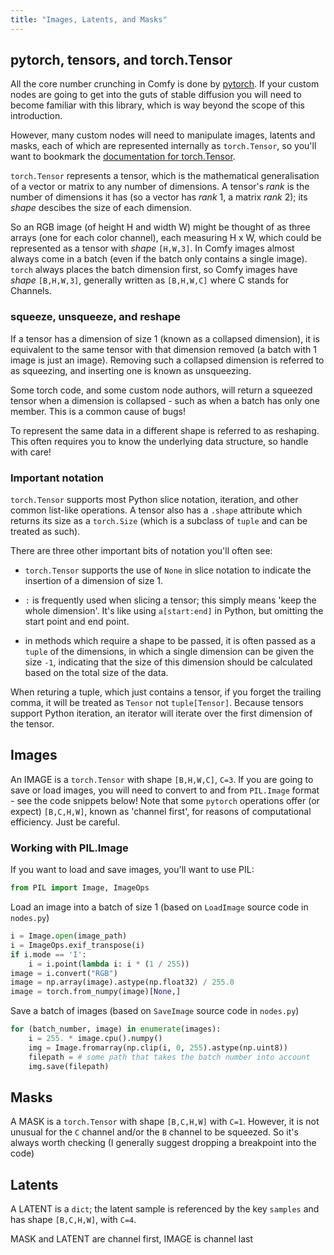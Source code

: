 ```yaml
---
title: "Images, Latents, and Masks"
---
```


## pytorch, tensors, and torch.Tensor 

All the core number crunching in Comfy is done by [pytorch](https://pytorch.org/). If your custom nodes are going
to get into the guts of stable diffusion you will need to become familiar with this library, which is way beyond
the scope of this introduction.

However, many custom nodes will need to manipulate images, latents and masks, each of which are represented internally
as `torch.Tensor`, so you'll want to bookmark the 
[documentation for torch.Tensor](https://pytorch.org/docs/stable/tensors.html).

`torch.Tensor` represents a tensor, which is the mathematical generalisation of a vector or matrix to any number of dimensions.
A tensor's _rank_ is the number of dimensions it has (so a vector has _rank_ 1, a matrix _rank_ 2); its _shape_ descibes the
size of each dimension. 

So an RGB image (of height H and width W) might be thought of as three arrays (one for each color channel), each measuring H x W,
which could be represented as a tensor with _shape_ `[H,W,3]`. In Comfy images almost always come in a batch (even if the batch
only contains a single image). `torch` always places the batch dimension first, so Comfy images have _shape_ `[B,H,W,3]`, generally
written as `[B,H,W,C]` where C stands for Channels.

### squeeze, unsqueeze, and reshape

If a tensor has a dimension of size 1 (known as a collapsed dimension), it is equivalent to the same tensor with that dimension removed
(a batch with 1 image is just an image). Removing such a collapsed dimension is referred to as squeezing, and
inserting one is known as unsqueezing. 

<Warning>Some torch code, and some custom node authors, will return a squeezed tensor when a dimension is collapsed - such 
as when a batch has only one member. This is a common cause of bugs!</Warning>

To represent the same data in a different shape is referred to as reshaping. This often requires you to know
the underlying data structure, so handle with care!

### Important notation

`torch.Tensor` supports most Python slice notation, iteration, and other common list-like operations. A tensor 
also has a `.shape` attribute which returns its size as a `torch.Size` (which is a subclass of `tuple` and can 
be treated as such).

There are three other important bits of notation you'll often see:

- `torch.Tensor` supports the use of `None` in slice notation
to indicate the insertion of a dimension of size 1.

- `:` is frequently used when slicing a tensor; this simply means 'keep the whole dimension'. 
It's like using `a[start:end]` in Python, but omitting the start point and end point.

- in methods which require a shape to be passed, it is often passed as a `tuple` of the dimensions, in 
which a single dimension can be given the size `-1`, indicating that the size of this dimension should
be calculated based on the total size of the data.

<Warning>When returing a tuple, which just contains a tensor, if you forget the trailing comma, 
it will be treated as `Tensor` not `tuple[Tensor]`. Because tensors support Python iteration, 
an iterator will iterate over the first dimension of the tensor.</Warning>

## Images

An IMAGE is a `torch.Tensor` with shape `[B,H,W,C]`, `C=3`. If you are going to save or load images, you will 
need to convert to and from `PIL.Image` format - see the code snippets below! Note that some `pytorch` operations
offer (or expect) `[B,C,H,W]`, known as 'channel first', for reasons of computational efficiency. Just be careful.

### Working with PIL.Image

If you want to load and save images, you'll want to use PIL:
```python
from PIL import Image, ImageOps
```

Load an image into a batch of size 1 (based on `LoadImage` source code in `nodes.py`)
```python
i = Image.open(image_path)
i = ImageOps.exif_transpose(i)
if i.mode == 'I':
    i = i.point(lambda i: i * (1 / 255))
image = i.convert("RGB")
image = np.array(image).astype(np.float32) / 255.0
image = torch.from_numpy(image)[None,]
```

Save a batch of images (based on `SaveImage` source code in `nodes.py`)
```python     
for (batch_number, image) in enumerate(images):
    i = 255. * image.cpu().numpy()
    img = Image.fromarray(np.clip(i, 0, 255).astype(np.uint8))
    filepath = # some path that takes the batch number into account
    img.save(filepath)
```

## Masks

A MASK is a `torch.Tensor` with shape `[B,C,H,W]` with `C=1`. However, it is not unusual for the `C` channel
and/or the `B` channel to be squeezed. So it's always worth checking (I generally suggest dropping a breakpoint
into the code)

## Latents

A LATENT is a `dict`; the latent sample is referenced by the key `samples` and has shape `[B,C,H,W]`, with `C=4`.

<Tip>MASK and LATENT are channel first, IMAGE is channel last</Tip>

